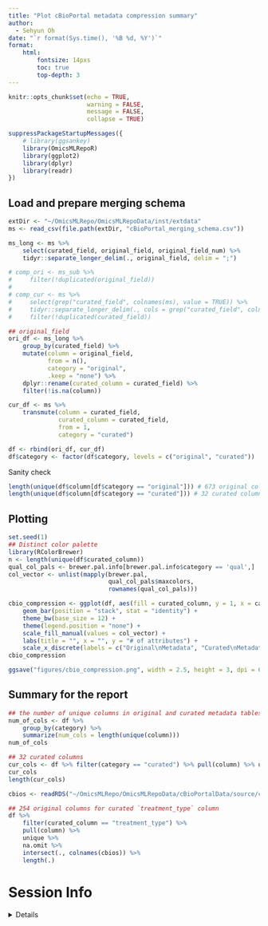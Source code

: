 ```yaml
---
title: "Plot cBioPortal metadata compression summary"
author:
  - Sehyun Oh
date: "`r format(Sys.time(), '%B %d, %Y')`"
format:
    html:
        fontsize: 14pxs
        toc: true
        top-depth: 3
---
```


```r
knitr::opts_chunk$set(echo = TRUE, 
                      warning = FALSE,
                      message = FALSE,
                      collapse = TRUE)
```

```r
suppressPackageStartupMessages({
    # library(ggsankey)
    library(OmicsMLRepoR)
    library(ggplot2)
    library(dplyr)
    library(readr)
})
```

## Load and prepare merging schema
```r
extDir <- "~/OmicsMLRepo/OmicsMLRepoData/inst/extdata"
ms <- read_csv(file.path(extDir, "cBioPortal_merging_schema.csv"))
```

```r
ms_long <- ms %>%
    select(curated_field, original_field, original_field_num) %>%
    tidyr::separate_longer_delim(., original_field, delim = ";")

# comp_ori <- ms_sub %>%
#     filter(!duplicated(original_field))
# 
# comp_cur <- ms %>%
#     select(grep("curated_field", colnames(ms), value = TRUE)) %>%
#     tidyr::separate_longer_delim(., cols = grep("curated_field", colnames(ms), value = TRUE), delim = ";") %>%
#     filter(!duplicated(curated_field))
```

```r
## original_field
ori_df <- ms_long %>%
    group_by(curated_field) %>%
    mutate(column = original_field,
           from = n(),
           category = "original",
           .keep = "none") %>%
    dplyr::rename(curated_column = curated_field) %>%
    filter(!is.na(column))

cur_df <- ms %>%
    transmute(column = curated_field,
              curated_column = curated_field,
              from = 1,
              category = "curated")

df <- rbind(ori_df, cur_df)
df$category <- factor(df$category, levels = c("original", "curated"))
```

Sanity check
```r
length(unique(df$column[df$category == "original"])) # 673 original columns
length(unique(df$column[df$category == "curated"])) # 32 curated columns
```




## Plotting
```r
set.seed(1)
## Distinct color palette
library(RColorBrewer)
n <- length(unique(df$curated_column))
qual_col_pals <- brewer.pal.info[brewer.pal.info$category == 'qual',]
col_vector <- unlist(mapply(brewer.pal, 
                            qual_col_pals$maxcolors, 
                            rownames(qual_col_pals)))
```

```r
cbio_compression <- ggplot(df, aes(fill = curated_column, y = 1, x = category)) +
    geom_bar(position = "stack", stat = "identity") +
    theme_bw(base_size = 12) +
    theme(legend.position = "none") +
    scale_fill_manual(values = col_vector) +
    labs(title = "", x = "", y = "# of attributes") +
    scale_x_discrete(labels = c("Original\nMetadata", "Curated\nMetadata"))
cbio_compression
```

```r
ggsave("figures/cbio_compression.png", width = 2.5, height = 3, dpi = 600)
```


## Summary for the report
```r
## the number of unique columns in original and curated metadata tables
num_of_cols <- df %>%
    group_by(category) %>%
    summarize(num_cols = length(unique(column)))
num_of_cols
```

```r
## 32 curated columns
cur_cols <- df %>% filter(category == "curated") %>% pull(column) %>% unique
cur_cols
length(cur_cols)
```

```r
cbios <- readRDS("~/OmicsMLRepo/OmicsMLRepoData/cBioPortalData/source/cBioPortal_all_clinicalData_combined_2023-05-18.rds")

## 254 original columns for curated `treatment_type` column
df %>% 
    filter(curated_column == "treatment_type") %>% 
    pull(column) %>% 
    unique %>% 
    na.omit %>% 
    intersect(., colnames(cbios)) %>%
    length(.)
```



# Session Info
<details>
```r
sessionInfo()
```
</details>
